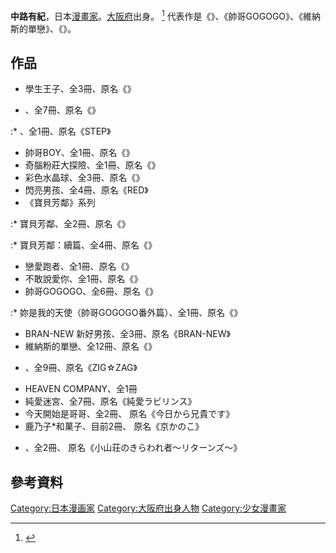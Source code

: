 {{japanese|japanese=なかじ 有紀|kana=なかじ ゆき|romaji=Nakaji Yuki}}{{漫畫}}
'''中路有紀'''{{BD|1964年|9月11日|catIdx=}}，日本[[漫畫家|漫畫家]]。[[大阪府|大阪府]]出身。
<ref>{{cite web|title=作家インタビュー1「なかじ有紀」|url=http://www.hakusensha.co.jp/lala/interview/iv01.html|website=LaLa|publisher=白泉社|accessdate=2015-10-17|deadurl=yes|archiveurl=https://web.archive.org/web/20160124202147/http://www.hakusensha.co.jp/lala/interview/iv01.html|archivedate=2016-01-24}}</ref>
代表作是《{{link-ja|貴公子傳說|小山荘のきらわれ者}}》、《帥哥GOGOGO》、《維納斯的單戀》、《{{link-ja|ZIG★ZAG|ZIG☆ZAG}}》。

== 作品 ==
* 學生王子、全3冊、原名《{{lang|ja|学生の領分}}》
* {{link-ja|貴公子傳說|小山荘のきらわれ者}}、全7冊、原名《{{lang|ja|小山荘のきらわれ者}}》
:* {{link-ja|舞步（貴公子傳說番外篇）|小山荘のきらわれ者}}、全1冊、原名《STEP》
* 帥哥BOY、全1冊、原名《{{lang|ja|素敵なシャイBOY}}》
* 奇腦粉莊大探險、全1冊、原名《{{lang|ja|奇脳粉荘へどうぞ}}》
* 彩色水晶球、全3冊、原名《{{lang|ja|カラフルBOX}}》
* 閃亮男孩、全4冊、原名《RED》
* 《寶貝芳鄰》系列
:* 寶貝芳鄰、全2冊、原名《{{lang|ja|隣のDOUBLE}}》
:* 寶貝芳鄰：續篇、全4冊、原名《{{lang|ja|隣はSCRAMBLE}}》
* 戀愛跑者、全1冊、原名《{{lang|ja|僕らは強気なRUNNERだ!}}》
* 不敢說愛你、全1冊、原名《{{lang|ja|好きと言えない…}}》
* 帥哥GOGOGO、全6冊、原名《{{lang|ja|ハッスルで行こう}}》
:* 妳是我的天使（帥哥GOGOGO番外篇）、全1冊、原名《{{lang|ja|ハッスルで行こう}}》
* BRAN-NEW 新好男孩、全3冊、原名《BRAN-NEW》
* 維納斯的單戀、全12冊、原名《{{lang|ja|ビーナスは片想い}}》
* {{link-ja|ZIG★ZAG|ZIG☆ZAG}}、全9冊、原名《ZIG☆ZAG》
* HEAVEN COMPANY、全1冊
* 純愛迷宮、全7冊、原名《純愛ラビリンス》
* 今天開始是哥哥、全2冊、 原名《今日から兄貴です》
* 鹿乃子*和菓子、目前2冊、 原名《京かのこ》
* {{link-ja|貴公子傳說~Returns~|小山荘のきらわれ者}}、全2冊、 原名《小山荘のきらわれ者〜リターンズ〜》

== 參考資料 ==
{{reflist}}
{{manga-stub}}

{{DEFAULTSORT:Nakaji Yuki}}
[[Category:日本漫画家|Category:日本漫画家]]
[[Category:大阪府出身人物|Category:大阪府出身人物]]
[[Category:少女漫畫家|Category:少女漫畫家]]